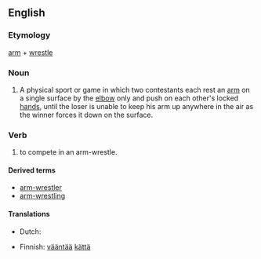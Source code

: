 ==English==
{{wikipedia|arm-wrestling}}

===Etymology===
[[arm]] + [[wrestle]]

===Noun===
{{en-noun|head=[[arm]]-[[wrestle]]}}

# A physical sport or game in which two contestants each rest an [[arm]] on a single surface by the [[elbow]] only and push on each other's locked [[hand]]s, until the loser is unable to keep his arm up anywhere in the air as the winner forces it down on the surface.

===Verb===
{{en-verb|arm-wrestl}}

# to compete in an arm-wrestle.

====Derived terms====
* [[arm-wrestler]]
* [[arm-wrestling]]

====Translations====
{{trans-top|physical sport, game}}
* Dutch: {{t|nl|armworstelen}}
{{trans-mid}}
* Finnish: [[vääntää]] [[käsi|kättä]]
{{trans-bottom}}